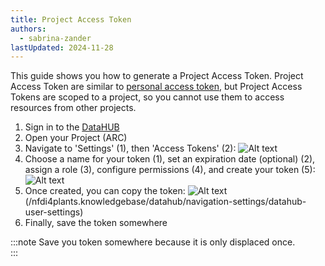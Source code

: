 ```yaml
---
title: Project Access Token 
authors:
  - sabrina-zander
lastUpdated: 2024-11-28
---
```



This guide shows you how to generate a Project Access Token. Project Access Token are similar to [personal access token](/nfdi4plants.knowledgebase/datahub/navigation-settings/datahub-generate-pat), but Project Access Tokens are scoped to a project, so you cannot use them to access resources from other projects. 

<Steps>

1. Sign in to the [DataHUB](https://git.nfdi4plants.org/)
2. Open your Project (ARC)
3. Navigate to 'Settings' (1), then 'Access Tokens' (2): ![Alt text](@images/arc-commander/arc-commander-access-2.png)
3. Choose a name for your token (1), set an expiration date (optional) (2), assign a role (3), configure permissions (4), and create your token (5):
![Alt text](@images/arc-commander/arc-commander-access-3.png)
4. Once created, you can copy the token:
![Alt text](@images/arc-commander/arc-commander-access-4.png)(/nfdi4plants.knowledgebase/datahub/navigation-settings/datahub-user-settings)
5. Finally, save the token somewhere 

</Steps>

:::note
Save you token somewhere because it is only displaced once.  
:::